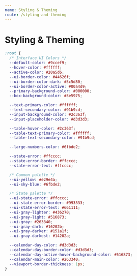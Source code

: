 ---
name: Styling & Theming
route: /styling-and-theming
---

# Styling & Theming

```css
:root {
  /* Interface UI Colors */
  --default-color: #9ccef9;
  --hover-color: #ffffff;
  --active-color: #20a5d6;
  --ui-border-color: #44626f;
  --ui-border-color-dark: #3c5d80;
  --ui-border-color-active: #00a4d9;
  --primary-background-color: #000000;
  --box-background-color: #3e5975;

  --text-primary-color: #ffffff;
  --text-secondary-color: #91b9cd;
  --input-background-color: #2c363f;
  --input-placeholder-color: #d3d3d3;

  --table-hover-color: #2c363f;
  --table-text-primary-color: #ffffff;
  --table-text-secondary-color: #91b9cd;

  --large-numbers-color: #6fbde2;

  --state-error: #ffcccc;
  --state-error-border: #ffcccc;
  --state-error-text: #ffcccc;

  /* Common palette */
  --ui-yellow: #e29e4a;
  --ui-sky-blue: #6fbde2;

  /* State palette */
  --ui-state-error: #ffcccc;
  --ui-state-error-border: #993333;
  --ui-state-error-text: #661111;
  --ui-gray-lighter: #436270;
  --ui-gray-light: #516873;
  --ui-gray: #263340;
  --ui-gray-dark: #16202b;
  --ui-gray-darker: #151a1f;
  --ui-gray-darkest: #14202a;

  --calendar-day-color: #d3d3d3;
  --calendar-day-border-color: #d3d3d3;
  --calendar-day-active-hover-background-color: #516873;
  --calendar-main-color: #263340;
  --viewport-border-thickness: 1px;
}
```
